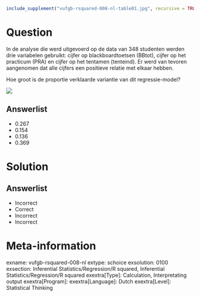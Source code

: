 ```{r, echo = FALSE, results = "hide"}
include_supplement("vufgb-rsquared-008-nl-table01.jpg", recursive = TRUE)
```

Question
========
  
In de analyse die werd
uitgevoerd op de data van 348 studenten werden drie variabelen gebruikt: cijfer op blackboardtoetsen
(BBtot), cijfer op het practicum (PRA) en cijfer op het tentamen (tenteind). Er werd van tevoren
aangenomen dat alle cijfers een positieve relatie met elkaar hebben.

Hoe groot is de proportie verklaarde variantie van dit regressie-model?

![](vufgb-rsquared-008-nl-table01.jpg)
  
Answerlist
----------
* 0.267
* 0.154
* 0.136
* 0.369

Solution
========

Answerlist
----------
* Incorrect
* Correct
* Incorrect
* Incorrect

Meta-information
================
exname: vufgb-rsquared-008-nl
extype: schoice
exsolution: 0100
exsection: Inferential Statistics/Regression/R squared, Inferential Statistics/Regression/R squared
exextra[Type]: Calculation, Interpretating output
exextra[Program]: 
exextra[Language]: Dutch
exextra[Level]: Statistical Thinking